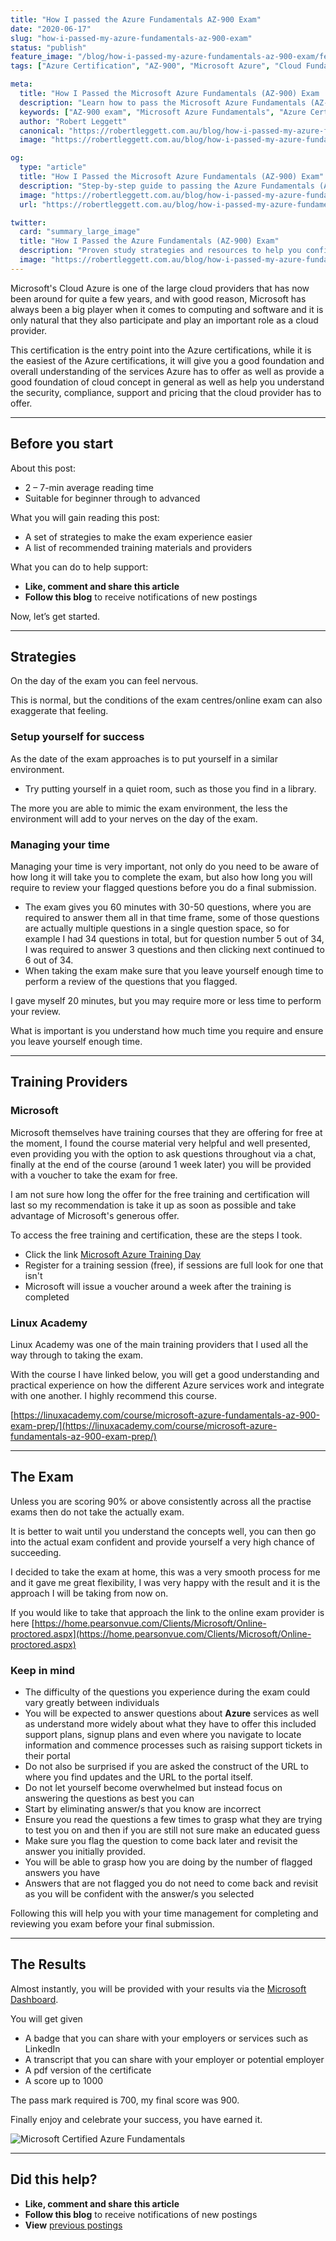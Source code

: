 ```yaml
---
title: "How I passed the Azure Fundamentals AZ-900 Exam"
date: "2020-06-17"
slug: "how-i-passed-my-azure-fundamentals-az-900-exam"
status: "publish"
feature_image: "/blog/how-i-passed-my-azure-fundamentals-az-900-exam/feature-image.png"
tags: ["Azure Certification", "AZ-900", "Microsoft Azure", "Cloud Fundamentals", "Exam Preparation", "Study Guide", "Microsoft Training", "Linux Academy", "Online Exam", "Robert Leggett"]

meta:
  title: "How I Passed the Microsoft Azure Fundamentals (AZ-900) Exam | Study Guide by Robert Leggett"
  description: "Learn how to pass the Microsoft Azure Fundamentals (AZ-900) exam with proven strategies, recommended training resources, and real exam insights from scoring 900/1000."
  keywords: ["AZ-900 exam", "Microsoft Azure Fundamentals", "Azure Certification", "Azure Study Guide", "Azure Exam Preparation", "Microsoft Training Day", "Linux Academy", "Pearson VUE Online", "Robert Leggett"]
  author: "Robert Leggett"
  canonical: "https://robertleggett.com.au/blog/how-i-passed-my-azure-fundamentals-az-900-exam"
  image: "https://robertleggett.com.au/blog/how-i-passed-my-azure-fundamentals-az-900-exam/feature-image.png"

og:
  type: "article"
  title: "How I Passed the Microsoft Azure Fundamentals (AZ-900) Exam"
  description: "Step-by-step guide to passing the Azure Fundamentals (AZ-900) exam, including study materials, preparation tips, and time management strategies."
  image: "https://robertleggett.com.au/blog/how-i-passed-my-azure-fundamentals-az-900-exam/feature-image.png"
  url: "https://robertleggett.com.au/blog/how-i-passed-my-azure-fundamentals-az-900-exam"

twitter:
  card: "summary_large_image"
  title: "How I Passed the Azure Fundamentals (AZ-900) Exam"
  description: "Proven study strategies and resources to help you confidently pass the Microsoft Azure Fundamentals (AZ-900) certification exam."
  image: "https://robertleggett.com.au/blog/how-i-passed-my-azure-fundamentals-az-900-exam/feature-image.png"
---
```


Microsoft's Cloud Azure is one of the large cloud providers that has now been around for quite a few years, and with good reason, Microsoft has always been a big player when it comes to computing and software and it is only natural that they also participate and play an important role as a cloud provider.

This certification is the entry point into the Azure certifications, while it is the easiest of the Azure certifications, it will give you a good foundation and overall understanding of the services Azure has to offer as well as provide a good foundation of cloud concept in general as well as help you understand the security, compliance, support and pricing that the cloud provider has to offer.

---

## Before you start

About this post:

*   2 – 7-min average reading time
*   Suitable for beginner through to advanced

What you will gain reading this post:

*   A set of strategies to make the exam experience easier
*   A list of recommended training materials and providers

What you can do to help support:

*   **Like, comment and share this article**
*   **Follow this blog** to receive notifications of new postings

Now, let’s get started.

---

## Strategies

On the day of the exam you can feel nervous.

This is normal, but the conditions of the exam centres/online exam can also exaggerate that feeling.

### Setup yourself for success

As the date of the exam approaches is to put yourself in a similar environment.

*   Try putting yourself in a quiet room, such as those you find in a library.

The more you are able to mimic the exam environment, the less the environment will add to your nerves on the day of the exam.

### Managing your time

Managing your time is very important, not only do you need to be aware of how long it will take you to complete the exam, but also how long you will require to review your flagged questions before you do a final submission.

*   The exam gives you 60 minutes with 30-50 questions, where you are required to answer them all in that time frame, some of those questions are actually multiple questions in a single question space, so for example I had 34 questions in total, but for question number 5 out of 34, I was required to answer 3 questions and then clicking next continued to 6 out of 34.
*   When taking the exam make sure that you leave yourself enough time to perform a review of the questions that you flagged.

I gave myself 20 minutes, but you may require more or less time to perform your review.

What is important is you understand how much time you require and ensure you leave yourself enough time.

---

## Training Providers

### Microsoft

Microsoft themselves have training courses that they are offering for free at the moment, I found the course material very helpful and well presented, even providing you with the option to ask questions throughout via a chat, finally at the end of the course (around 1 week later) you will be provided with a voucher to take the exam for free.

I am not sure how long the offer for the free training and certification will last so my recommendation is take it up as soon as possible and take advantage of Microsoft's generous offer.

To access the free training and certification, these are the steps I took.

*   Click the link [Microsoft Azure Training Day](https://azure.microsoft.com/en-ca/community/events/?query=Microsoft+Azure+Training+Day%3A+Fundamentals)
*   Register for a training session (free), if sessions are full look for one that isn't
*   Microsoft will issue a voucher around a week after the training is completed

### Linux Academy

Linux Academy was one of the main training providers that I used all the way through to taking the exam.

With the course I have linked below, you will get a good understanding and practical experience on how the different Azure services work and integrate with one another. I highly recommend this course.

[https://linuxacademy.com/course/microsoft-azure-fundamentals-az-900-exam-prep/](https://linuxacademy.com/course/microsoft-azure-fundamentals-az-900-exam-prep/)

---

## The Exam

Unless you are scoring 90% or above consistently across all the practise exams then do not take the actually exam.

It is better to wait until you understand the concepts well, you can then go into the actual exam confident and provide yourself a very high chance of succeeding.

I decided to take the exam at home, this was a very smooth process for me and it gave me great flexibility, I was very happy with the result and it is the approach I will be taking from now on.

If you would like to take that approach the link to the online exam provider is here [https://home.pearsonvue.com/Clients/Microsoft/Online-proctored.aspx](https://home.pearsonvue.com/Clients/Microsoft/Online-proctored.aspx)

### Keep in mind

*   The difficulty of the questions you experience during the exam could vary greatly between individuals
*   You will be expected to answer questions about **Azure** services as well as understand more widely about what they have to offer this included support plans, signup plans and even where you navigate to locate information and commence processes such as raising support tickets in their portal
*   Do not also be surprised if you are asked the construct of the URL to where you find updates and the URL to the portal itself.
*   Do not let yourself become overwhelmed but instead focus on answering the questions as best you can
*   Start by eliminating answer/s that you know are incorrect
*   Ensure you read the questions a few times to grasp what they are trying to test you on and then if you are still not sure make an educated guess
*   Make sure you flag the question to come back later and revisit the answer you initially provided.
*   You will be able to grasp how you are doing by the number of flagged answers you have
*   Answers that are not flagged you do not need to come back and revisit as you will be confident with the answer/s you selected

Following this will help you with your time management for completing and reviewing you exam before your final submission.

---

## The Results

Almost instantly, you will be provided with your results via the [Microsoft Dashboard](https://www.microsoft.com/en-us/learning/dashboard.aspx).

You will get given

*   A badge that you can share with your employers or services such as LinkedIn
*   A transcript that you can share with your employer or potential employer
*   A pdf version of the certificate
*   A score up to 1000

The pass mark required is 700, my final score was 900.

Finally enjoy and celebrate your success, you have earned it.

![Microsoft Certified Azure Fundamentals ](/blog/how-i-passed-my-azure-fundamentals-az-900-exam/inline-1.png)

---

## Did this help?

*   **Like, comment and share this article**
*   **Follow this blog** to receive notifications of new postings
*   **View** [previous postings](https://robertleggett.com.au/)
